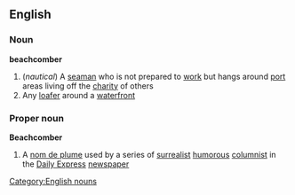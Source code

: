 ==English==
===Noun===
'''beachcomber'''
#(''nautical'') A [[seaman]] who is not prepared to [[work]] but hangs around [[port]] areas living off the [[charity]] of others
#Any [[loafer]] around a [[waterfront]]
===Proper noun===
{{wikipedia}}
'''Beachcomber'''
#A [[nom de plume]] used by a series of [[surrealist]] [[humorous]] [[columnist]] in the [[Daily Express]] [[newspaper]]
[[Category:English nouns]]